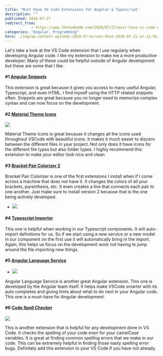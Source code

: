 ```yaml
---
title: 'Must Have VS Code Extensions for Angular & Typescript'
description: ""
published: 2020-07-27
redirect_from: 
            - https://www.thetombomb.com/2020/07/27/must-have-vs-code-extensions-for-angular-typescript/
categories: "Angular, Programming"
hero: ./img/wp-content-uploads-2020-07-Screen-Shot-2020-07-21-at-12.56.59-PM.png
---
```

<!-- wp:paragraph -->

Let's take a look at the VS Code extension that I use regularly when developing Angular code. I like my extension to make me a more productive developer. Many of these could be helpful outside of Angular development but these are some that I like.

<!-- /wp:paragraph -->

<!-- wp:heading {"level":4} -->

#### #1 [Angular Snippets](https://marketplace.visualstudio.com/items?itemName=johnpapa.Angular2)

<!-- /wp:heading -->

<!-- wp:paragraph -->

This extension is great because it gives you access to many useful Angular, Typescript, and even HTML. I find myself using the HTTP related snippets often. Snippets are great because you no longer need to memorize complex syntax and can now focus on the development.

<!-- /wp:paragraph -->

<!-- wp:heading {"level":4} -->

#### #2 [Material Theme Icons](https://marketplace.visualstudio.com/items?itemName=PKief.material-icon-theme)

<!-- /wp:heading -->

<!-- wp:image {"align":"right","id":2235,"width":175,"sizeSlug":"large"} -->

![](./img/wp-content-uploads-2020-07-Screen-Shot-2020-07-21-at-12.56.59-PM.png)

<!-- /wp:image -->

<!-- wp:paragraph -->

Material Theme Icons is great because it changes all the icons used throughout VSCode with beautiful icons. It makes it much easier to discern between the different files in your project. Not only does it have icons for the different file types but also folder types. I highly recommend this extension to make your editor look nice and clean.

<!-- /wp:paragraph -->

<!-- wp:heading {"level":4} -->

#### #3 [Bracket Pair Colorizer 2](https://marketplace.visualstudio.com/items?itemName=CoenraadS.bracket-pair-colorizer-2)

<!-- /wp:heading -->

<!-- wp:paragraph -->

Bracket Pair Colorizer is one of the first extensions I install when if I come across a machine that does not have it. It changes the colors of all your brackets, parenthesis, etc. It even creates a line that connects each pair to one another. Just make sure to install version 2 because that is the one being actively developed.

<!-- /wp:paragraph -->

<!-- wp:gallery {"ids":[2236]} -->

- ![](./img/wp-content-uploads-2020-07-colorizer.png)

<!-- /wp:gallery -->

<!-- wp:heading {"level":4} -->

#### #4 [Typescript Importer](https://marketplace.visualstudio.com/items?itemName=pmneo.tsimporter)

<!-- /wp:heading -->

<!-- wp:paragraph -->

This one is helpful when working in our Typescript components. It will auto-import definitions for us. So if we start using a new service or a new model in our component on the first use it will automatically bring in the import. Again, this helps us focus on the development work not having to jump around the file importing new things.

<!-- /wp:paragraph -->

<!-- wp:heading {"level":4} -->

#### #5 [Angular Language Service](https://marketplace.visualstudio.com/items?itemName=Angular.ng-template)

<!-- /wp:heading -->

<!-- wp:gallery {"ids":[2239],"align":"right"} -->

- ![](./img/wp-content-uploads-2020-07-angular.png)

<!-- /wp:gallery -->

<!-- wp:paragraph -->

Angular Language Service is another great Angular extension. This one is developed by the Angular team itself. It helps make VSCode smarter with its auto completes and giving hints about what to do next in your Angular code. This one is a must-have for Angular development.

<!-- /wp:paragraph -->

<!-- wp:heading {"level":4} -->

#### #6 [Code Spell Checker](https://marketplace.visualstudio.com/items?itemName=streetsidesoftware.code-spell-checker)

<!-- /wp:heading -->

<!-- wp:image {"align":"left","id":2246,"width":94,"height":94,"sizeSlug":"medium"} -->

![](./img/wp-content-uploads-2020-07-spellCheck-300x300.png)

<!-- /wp:image -->

<!-- wp:paragraph -->

This is another extension that is helpful for any development done in VS Code. It checks the spelling of your code even for your camelCase variables. It is great at finding common spelling errors that we make in our code. This can be extremely helpful in finding those nasty spelling error bugs. Definitely add this extension to your VS Code if you have not already.

<!-- /wp:paragraph -->

<!-- wp:paragraph -->

<!-- /wp:paragraph -->
